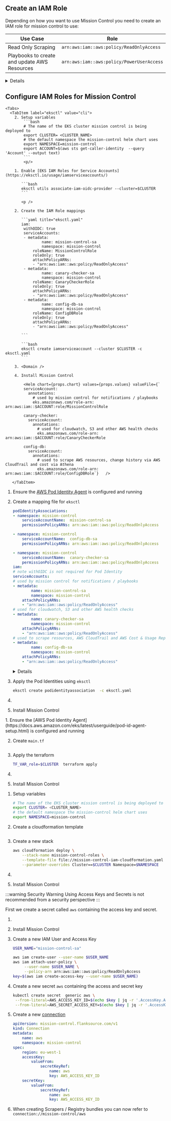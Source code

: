 
## Create an IAM Role

Depending on how you want to use Mission Control you need to create an IAM role for mission control to use:

| Use Case                                     | Role                                      |
| -------------------------------------------- | ----------------------------------------- |
| Read Only Scraping                           | `arn:aws:iam::aws:policy/ReadOnlyAccess`  |
| Playbooks to create and update AWS Resources | `arn:aws:iam::aws:policy/PowerUserAccess` |

<details summary="Create new IAM Policy (Alternative)">
<div>

You can also create a new policy with only the permissions required by Mission Control

```json title="iam-policy.json"
{
	"Version": "2012-10-17",
	"Statement": [
		{
			"Sid": "mission-control-config-role",
			"Effect": "Allow",
			"Action": [
				"acm:Describe*",
				"acm:Get*",
				"acm:List*",
				"cloudtrail:LookupEvents",
				"config:BatchGetAggregateResourceConfig",
				"config:BatchGetResourceConfig",
				"config:Describe*",
				"config:Get*",
				"config:List*",
				"config:SelectAggregateResourceConfig",
				"config:SelectResourceConfig",
				"ec2:Describe*",
				"ecr:Describe*",
				"eks:Describe*",
				"eks:ListClusters",
				"elasticfilesystem:Describe*",
				"elasticloadbalancing:Describe*",
				"guardduty:Describe*",
				"guardduty:Get*",
				"guardduty:List*",
				"iam:GetAccountName",
				"iam:GetAccountSummary",
				"iam:GetGroup",
				"iam:GetGroupPolicy",
				"iam:GetInstanceProfile",
				"iam:GetLoginProfile",
				"iam:GetPolicy",
				"iam:GetRole",
				"iam:GetRolePolicy",
				"iam:GetUser",
				"iam:List*",
				"lambda:List*",
				"rds:Describe*",
				"sts:GetCallerIdentity"
				"trustedadvisor:Describe*",
				"trustedadvisor:DownloadRisk",
				"trustedadvisor:Get*",
				"trustedadvisor:List*",
			],
			"Resource": "*"
		}
	]
}
```

</div>
</details>

## Configure IAM Roles for Mission Control

<Tabs>
  <TabItem label="IAM Roles for Service Accounts" value="IRSA">

    <Tabs>
      <TabItem label="eksctl" value="cli">
        2. Setup variables
            ```bash
            # The name of the EKS cluster mission control is being deployed to
            export CLUSTER= <CLUSTER_NAME>
            # the default namespace the mission-control helm chart uses
            export NAMESPACE=mission-control
            export ACCOUNT=$(aws sts get-caller-identity  --query 'Account' --output text)
            ```
            <p/>

        1. Enable [EKS IAM Roles for Service Accounts](https://eksctl.io/usage/iamserviceaccounts/)

           ```bash
           eksctl utils associate-iam-oidc-provider --cluster=$CLUSTER
           ```

           <p />

        2. Create the IAM Role mappings

           ```yaml title="eksctl.yaml"
           iam:
            withOIDC: true
            serviceAccounts:
            - metadata:
                    name: mission-control-sa
                    namespace: mission-control
                roleName: MissionControlRole
                roleOnly: true
                attachPolicyARNs:
                - "arn:aws:iam::aws:policy/ReadOnlyAccess"
            - metadata:
                    name: canary-checker-sa
                    namespace: mission-control
                roleName: CanaryCheckerRole
                roleOnly: true
                attachPolicyARNs:
                - "arn:aws:iam::aws:policy/ReadOnlyAccess"
            - metadata:
                    name: config-db-sa
                    namespace: mission-control
                roleName: ConfigDBRole
                roleOnly: true
                attachPolicyARNs:
                - "arn:aws:iam::aws:policy/ReadOnlyAccess"

           ```

           ```bash
           eksctl create iamserviceaccount --cluster $CLUSTER -c eksctl.yaml
           ```

        3. <Domain />

        4. Install Mission Control

            <Helm chart={props.chart} values={props.values} valueFile={`
            serviceAccount:
              annotations:
                # used by mission control for notifications / playbooks
                eks.amazonaws.com/role-arn: arn:aws:iam::$ACCOUNT:role/MissionControlRole

            canary-checker:
              serviceAccount:
                annotations:
                  # used for cloudwatch, S3 and other AWS health checks
                  eks.amazonaws.com/role-arn: arn:aws:iam::$ACCOUNT:role/CanaryCheckerRole

            config-db:
              serviceAccount:
                annotations:
                  # used to scrape AWS resources, change history via AWS CloudTrail and cost via Athena
                  eks.amazonaws.com/role-arn: arn:aws:iam::$ACCOUNT:role/ConfigDBRole`}   />

       </TabItem>
</Tabs>

</TabItem>

<TabItem label="Pod Identity" value="pod" default>

<Tabs>
<TabItem label="eksctl" value="cli">

1. Ensure the [AWS Pod Identity Agent](https://docs.aws.amazon.com/eks/latest/userguide/pod-id-agent-setup.html) is configured and running

1. Create a mapping file for `eksctl`
	```yaml title="eksctl.yaml"
   podIdentityAssociations:
   	- namespace: mission-control
   		serviceAccountName:  mission-control-sa
   		permissionPolicyARNs: arn:aws:iam::aws:policy/ReadOnlyAccess

   	- namespace: mission-control
   		serviceAccountName:  config-db-sa
   		permissionPolicyARNs: arn:aws:iam::aws:policy/ReadOnlyAccess

   	- namespace: mission-control
   		serviceAccountName:  canary-checker-sa
   		permissionPolicyARNs: arn:aws:iam::aws:policy/ReadOnlyAccess
   iam:
   	# note withOIDC is not required for Pod Identity
   	serviceAccounts:
   	# used by mission control for notifications / playbooks
   	- metadata:
   			name: mission-control-sa
   			namespace: mission-control
   		attachPolicyARNs:
   		- "arn:aws:iam::aws:policy/ReadOnlyAccess"
   # used for cloudwatch, S3 and other AWS health checks
   	- metadata:
   			name: canary-checker-sa
   			namespace: mission-control
   		attachPolicyARNs:
   		- "arn:aws:iam::aws:policy/ReadOnlyAccess"
   # used to scrape resources, AWS CloudTrail and AWS Cost & Usage Reports
   	- metadata:
   			name: config-db-sa
   			namespace: mission-control
   		attachPolicyARNs:
   		- "arn:aws:iam::aws:policy/ReadOnlyAccess"
	```
	<p />

	<details summary="Using an existing IAM Role" className="mt-10">
	<span className="bg-white">
	<p>If you are using a pre-existing IAM role when creating a pod identity association, you must configure the role to trust the newly introduced EKS service principal (`pods.eks.amazonaws.com`)</p>

	```json title="iam-trust-policy.json"
	{
		"Version": "2012-10-17",
		"Statement": [
			{
				"Effect": "Allow",
				"Principal": {
					"Service": "pods.eks.amazonaws.com"
				},
				"Action": ["sts:AssumeRole", "sts:TagSession"]
			}
		]
	}
	```

	</span>

	</details>

1. Apply the Pod Identities using `eksctl`

   ```bash
   eksctl create podidentityassociation  -c eksctl.yaml
   ```

   <p />

1. <Domain />

1. Install Mission Control
   <Helm chart={props.chart} values={props.values} />

</TabItem>
<TabItem label="Terraform" value="terraform">
1. Ensure the [AWS Pod Identity Agent](https://docs.aws.amazon.com/eks/latest/userguide/pod-id-agent-setup.html) is configured and running

2. Create `main.tf`

   ```hcl title="main.tf"  file=<rootDir>/docs/partials/_pod_identity.tf
   ```
	<p/>
3. Apply the terraform
   ```bash
   TF_VAR_role=$CLUSTER  terraform apply
   ```
	 <p/>
1. <Domain/>

4. Install Mission Control
   <Helm chart={props.chart} values={props.values}/>

</TabItem>

<TabItem label="Cloudformation" value="cloudformation">

1. Setup variables
	```bash
	# The name of the EKS cluster mission control is being deployed to
	export CLUSTER= <CLUSTER_NAME>
	# the default namespace the mission-control helm chart uses
	export NAMESPACE=mission-control
	```
	<p/>

1. Create a cloudformation template

   ```yaml title="mission-control-iam-cloudformation.yaml"  file=<rootDir>/docs/partials/_pod_identity.yaml
   ```
	 <p/>

2. Create a new stack
	```bash
	aws cloudformation deploy \
		--stack-name mission-control-roles \
		--template-file file://mission-control-iam-cloudformation.yaml \
		--parameter-overrides Cluster==$CLUSTER Namespace=$NAMESPACE
	```
	<p/>

1. <Domain/>
2. Install Mission Control
   <Helm chart={props.chart}  values={props.values}/>

</TabItem>
</Tabs>

</TabItem>

<TabItem label="Access Key" value="accessKey">

:::warning Security Warning
Using Access Keys and Secrets is not recommended from a security perspective
:::

First we create a secret called `aws` containing the access key and secret.

1. <Domain/>

2. Install Mission Control
   <Helm chart={props.chart}  values={props.values}/>

1. Create a new IAM User and Access Key

   ```bash
   USER_NAME="mission-control-sa"

   aws iam create-user --user-name $USER_NAME
   aws iam attach-user-policy \
	 	--user-name $USER_NAME \
		--policy-arn arn:aws:iam::aws:policy/ReadOnlyAccess
   key=$(aws iam create-access-key --user-name $USER_NAME)
   ```
	 <p/>

2. Create a new secret `aws` containing the access and secret key

   ```bash
   kubectl create secret  generic aws \
   	--from-literal=AWS_ACCESS_KEY_ID=$(echo $key | jq -r '.AccessKey.AccessKeyId') \
   	--from-literal=AWS_SECRET_ACCESS_KEY=$(echo $key | jq -r '.AccessKey.SecretAccessKey')
   ```
	 <p/>
3. Create a new [connection](/reference/connections)

	```yaml title="aws-connection.yaml"
	apiVersion: mission-control.flanksource.com/v1
	kind: Connection
	metadata:
		name: aws
		namespace: mission-control
	spec:
		region: eu-west-1
		accessKey:
			valueFrom:
				secretKeyRef:
					name: aws
					key: AWS_ACCESS_KEY_ID
		secretKey:
			valueFrom:
				secretKeyRef:
					name: aws
					key: AWS_ACCESS_KEY_ID

	```
	 <p/>

1. When creating Scrapers / Registry bundles you can now refer to `connection://mission-control/aws`

</TabItem>
</Tabs>

